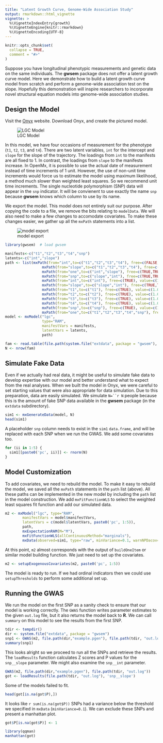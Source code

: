 ```yaml
---
title: "Latent Growth Curve, Genome-Wide Association Study"
output: rmarkdown::html_vignette
vignette: >
  %\VignetteIndexEntry{growth}
  %\VignetteEngine{knitr::rmarkdown}
  %\VignetteEncoding{UTF-8}
---
```


```r
knitr::opts_chunk$set(
  collapse = TRUE,
  comment = "#>"
)
```

Suppose you have longitudinal phenotypic measurements
and genetic data on the same individuals. The **gwsem**
package does not offer a latent growth curve model.
Here we demonstrate how to build a latent growth curve
model from scratch and perform a genome-wide association test
on the slope. Hopefully this demonstration will
inspire researchers to incorporate novel
structural equation models into genome-wide association
studies.

## Design the Model

Visit the [Onyx](http://onyx.brandmaier.de/) website.
Download Onyx, and create the pictured model.

![LGC Model](lgc-onyx.png)

In this model, we have four occasions of measurement
for the phenotype (`t1`, `t2`, `t3`, and `t4`).
There are two latent variables, `int` for the intercept
and `slope` for the slope of the trajectory. The loadings
from `int` to the manifests are all fixed to 1.
In contrast, the loadings from `slope` to the manifests
increase. In OpenMx, it is possible to use the actual date
of measurement instead of time increments of 1 unit.
However, the use of non-unit time increments would
force us to estimate the model using maximum likelihood,
a method much slower than weighted least squares.
So we recommend unit time increments.
The single nucleotide polymorphism (SNP) data will
appear in the `snp` indicator.
It will be convienent to use exactly the name `snp`
because **gwsem** knows which column to use by its name.

We export the model. This model does not entirely
suit our purpose. After copying the code to a file,
we remove the bits relating to `modelData`.
We will also need to make a few changes to
accomodate covariates. To make these changes
easier, we gather up all the `mxPath` statements
into a list.

![model export](lgc-export.png)

```r
library(gwsem)  # load gwsem
```

```r
manifests<-c("t1","t2","t3","t4","snp")
latents<-c("int","slope")
path <- list(mxPath(from="int",to=c("t1","t2","t3","t4"), free=c(FALSE,FALSE,FALSE,FALSE), value=c(1.0,1.0,1.0,1.0) , arrows=1, label=c("int__t1","int__t2","int__t3","int__t4") ),
                 mxPath(from="slope",to=c("t1","t2","t3","t4"), free=c(FALSE,FALSE,FALSE,FALSE), value=c(0.0,1.0,2.0,3.0) , arrows=1, label=c("slope__t1","slope__t2","slope__t3","slope__t4") ),
                 mxPath(from="one",to=c("int","slope"), free=c(TRUE,TRUE), value=c(0.0,0.0) , arrows=1, label=c("const__int","const__slope") ),
                 mxPath(from="snp",to=c("slope","int"), free=c(TRUE,TRUE), value=c(1.0,0.0) , arrows=1, label=c("snp__slope","snp__int") ),
                 mxPath(from="int",to=c("int"), free=c(TRUE), value=c(1.0) , arrows=2, label=c("VAR_int") ),
                 mxPath(from="slope",to=c("slope","int"), free=c(TRUE,TRUE), value=c(1.0,0.1) , arrows=2, label=c("VAR_slope","COV_slope_int") ),
                 mxPath(from="t1",to=c("t1"), free=c(TRUE), value=c(1.0) , arrows=2, label=c("VAR_err") ),
                 mxPath(from="t2",to=c("t2"), free=c(TRUE), value=c(1.0) , arrows=2, label=c("VAR_err") ),
                 mxPath(from="t3",to=c("t3"), free=c(TRUE), value=c(1.0) , arrows=2, label=c("VAR_err") ),
                 mxPath(from="t4",to=c("t4"), free=c(TRUE), value=c(1.0) , arrows=2, label=c("VAR_err") ),
                 mxPath(from="snp",to=c("snp"), free=c(TRUE), value=c(1.0) , arrows=2, label=c("snp_res") ),
                 mxPath(from="one",to=c("t1","t2","t3","t4","snp"), free=F, value=0, arrows=1))
model <- mxModel("lgc", 
                 type="RAM",
                 manifestVars = manifests,
                 latentVars = latents,
                 path)
```

```r
fam <- read.table(file.path(system.file("extdata", package = "gwsem"), "example.fam"))
N <- nrow(fam)
```

## Simulate Fake Data

Even if we actually had real data, it might be useful
to simulate fake data to develop expertise with our model
and better understand what to expect from the real analyses.
When we built the model in Onyx, we were careful to set starting
values that were also appropriate for data simulation. Due to
this preparation, data are easily simulated.
We simulate `N=``r N` people because this is the amount
of fake SNP data available in the **gwsem**
package (in the `extdata` subdirectory).


```r
sim1 <- mxGenerateData(model, N)
head(sim1)
```

A placeholder `snp` column needs to exist in the `sim1` `data.frame`, and will be replaced
with each SNP when we run the GWAS. We add some covariates too.

```r
for (ii in 1:5) {
  sim1[[paste0('pc', ii)]] <- rnorm(N)
}
```

## Model Customization

To add covariates, we need to rebuild the model. To make it easy
to rebuild the model,
we saved all the `mxPath` statements in the `path` list (above).
All these paths can be implemented in the new model by
including the `path` list in the model construction.
We add `mxFitFunctionWLS` to select the weighted
least squares fit function and add our simulated data.

```r
m2 <- mxModel("lgc", type="RAM",
        manifestVars = model$manifestVars,
        latentVars = c(model$latentVars, paste0('pc', 1:5)),
        path,
        mxExpectationRAM(M="M"),
        mxFitFunctionWLS(allContinuousMethod="marginals"),
        mxData(observed=sim1, type="raw", minVariance=0.1, warnNPDacov=FALSE))
```

At this point, `m2` almost corresponds with the
output of `buildOneItem` or similar model building function.
We just need to set up the covariates.

```r
m2 <- setupExogenousCovariates(m2, paste0('pc', 1:5))
```

The model is ready to run. If we had ordinal indicators
then we could use `setupThresholds` to perform some
additional set up.

## Running the GWAS

We run the model on the first SNP as a sanity check to ensure
that our model is working correctly.
The `GWAS` function writes parameter estimates to the given
`out.log` file, but it also returns the model back to **R**.
We can call `summary` on this model to see the results from
the first SNP.

```r
tdir <- tempdir()
dir <- system.file("extdata", package = "gwsem")
snp1 <- GWAS(m2, file.path(dir,"example.pgen"), file.path(tdir, "out.log"), SNP=1)
summary(snp1)
```

This looks alright so we proceed to run all the SNPs
and retrieve the results. The `loadResults` function
calculates Z scores and P values for the `snp__slope`
parameter. We might also examine the `snp__int` parameter.

```r
GWAS(m2, file.path(dir,"example.pgen"), file.path(tdir, "out.log"))
got <- loadResults(file.path(tdir, "out.log"), 'snp__slope')
```

Some of the models failed to fit. 

```r
head(got[is.na(got$P),])

```

It looks like `r sum(is.na(got$P))` SNPs had a variance below
the threshold we specified in `mxData` (`minVariance=0.1`).
We can exclude these SNPs and present a manhattan plot.

```r
got$P[is.na(got$P)] <- 1

library(qqman)
manhattan(got)
```
